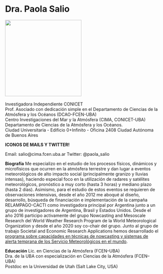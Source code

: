 <h1>Dra. Paola Salio</h1>

![](images/salio.png){width=250} \
\
Investigadora Independiente CONICET \
Prof. Asociado con dedicación simple en el Departamento de Ciencias de la Atmósfera y los Océanos (DCAO-FCEN-UBA) \
Centro Investigaciones del Mar y la Atmósfera (CIMA, CONICET-UBA) \
Departamento de Ciencias de la Atmósfera y los Océanos. \
Ciudad Universitaria - Edificio 0+Infinito - Oficina 2408
Ciudad Autónoma de Buenos Aires \

**ICONOS DE MAILS Y TWITTER! **

Email: salio@cima.fcen.uba.ar
Twitter: @paola_salio

**Biografía**
Me especializo en el estudio de los procesos físicos, dinámicos y microfísicos que ocurren en la atmósfera terrestre y dan lugar a eventos meteorológicos de alto impacto social (principalmente granizo y lluvias intensas), haciendo especial foco en la utilización de radares y satélites meteorológicos, pronóstico a muy corto (hasta 3 horas) y mediano plazo (hasta 2 días). Asimismo, para el estudio de estos eventos se requieren de observaciones intensivas, desde el año 2012 me aboqué al diseño, desarrollo, búsqueda de financiación e implementación de la campaña RELAMPAGO-CACTI como investigadora principal por Argentina junto a un grupo de investigadores de Argentina, Brasil y Estados Unidos. Desde el año 2016 participo activamente del grupo Nowcasting and Mesoscale Research del World Weather Research Program de la World Meteorological Organization y desde el año 2020 soy co-chair del grupo. Junto al grupo de trabajo Societal and Economic Research Applications hemos desarrollado el [programa sobre capacidades en técnicas de nowcasting y sistemas de alerta temprana de los Servicio Meteorológicos en el mundo](https://wwrp-nowcastingcapabilities.com/).

**Educación**
Lic. en Ciencias de la Atmósfera (FCEN–UBA) \
Dra. de la UBA con especialización en Ciencias de la Atmósfera (FCEN–UBA) \
Postdoc en la Universidad de Utah (Salt Lake City, USA) \
